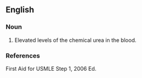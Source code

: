 ==English==

===Noun===
{{en-noun｜-}}

#Elevated levels of the chemical urea in the blood.

===References===
First Aid for USMLE Step 1, 2006 Ed.